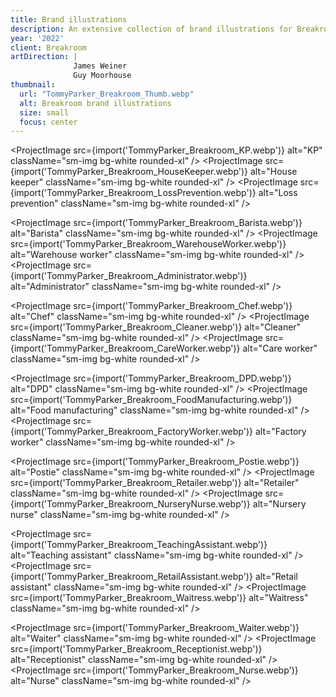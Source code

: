 ```yaml
---
title: Brand illustrations
description: An extensive collection of brand illustrations for Breakroom, a site where users can compare and rate employers based on wage, flexibility, benefits and support.
year: '2022'
client: Breakroom
artDirection: | 
              James Weiner
              Guy Moorhouse
thumbnail:
  url: "TommyParker_Breakroom_Thumb.webp"
  alt: Breakroom brand illustrations
  size: small
  focus: center
---
```



<ProjectImage
  src={import('TommyParker_Breakroom_KP.webp')}
  alt="KP"
  className="sm-img bg-white rounded-xl"
/>
<ProjectImage
  src={import('TommyParker_Breakroom_HouseKeeper.webp')}
  alt="House keeper"
  className="sm-img bg-white rounded-xl"
/>
<ProjectImage
  src={import('TommyParker_Breakroom_LossPrevention.webp')}
  alt="Loss prevention"
  className="sm-img bg-white rounded-xl"
/>

<ProjectImage
  src={import('TommyParker_Breakroom_Barista.webp')}
  alt="Barista"
  className="sm-img bg-white rounded-xl"
/>
<ProjectImage
  src={import('TommyParker_Breakroom_WarehouseWorker.webp')}
  alt="Warehouse worker"
  className="sm-img bg-white rounded-xl"
/>
<ProjectImage
  src={import('TommyParker_Breakroom_Administrator.webp')}
  alt="Administrator"
  className="sm-img bg-white rounded-xl"
/>

<ProjectImage
  src={import('TommyParker_Breakroom_Chef.webp')}
  alt="Chef"
  className="sm-img bg-white rounded-xl"
/>
<ProjectImage
  src={import('TommyParker_Breakroom_Cleaner.webp')}
  alt="Cleaner"
  className="sm-img bg-white rounded-xl"
/>
<ProjectImage
  src={import('TommyParker_Breakroom_CareWorker.webp')}
  alt="Care worker"
  className="sm-img bg-white rounded-xl"
/>

<ProjectImage
  src={import('TommyParker_Breakroom_DPD.webp')}
  alt="DPD"
  className="sm-img bg-white rounded-xl"
/>
<ProjectImage
  src={import('TommyParker_Breakroom_FoodManufacturing.webp')}
  alt="Food manufacturing"
  className="sm-img bg-white rounded-xl"
/>
<ProjectImage
  src={import('TommyParker_Breakroom_FactoryWorker.webp')}
  alt="Factory worker"
  className="sm-img bg-white rounded-xl"
/>

<ProjectImage
  src={import('TommyParker_Breakroom_Postie.webp')}
  alt="Postie"
  className="sm-img bg-white rounded-xl"
/>
<ProjectImage
  src={import('TommyParker_Breakroom_Retailer.webp')}
  alt="Retailer"
  className="sm-img bg-white rounded-xl"
/>
<ProjectImage
  src={import('TommyParker_Breakroom_NurseryNurse.webp')}
  alt="Nursery nurse"
  className="sm-img bg-white rounded-xl"
/>

<ProjectImage
  src={import('TommyParker_Breakroom_TeachingAssistant.webp')}
  alt="Teaching assistant"
  className="sm-img bg-white rounded-xl"
/>
<ProjectImage
  src={import('TommyParker_Breakroom_RetailAssistant.webp')}
  alt="Retail assistant"
  className="sm-img bg-white rounded-xl"
/>
<ProjectImage
  src={import('TommyParker_Breakroom_Waitress.webp')}
  alt="Waitress"
  className="sm-img bg-white rounded-xl"
/>

<ProjectImage
  src={import('TommyParker_Breakroom_Waiter.webp')}
  alt="Waiter"
  className="sm-img bg-white rounded-xl"
/>
<ProjectImage
  src={import('TommyParker_Breakroom_Receptionist.webp')}
  alt="Receptionist"
  className="sm-img bg-white rounded-xl"
/>
<ProjectImage
  src={import('TommyParker_Breakroom_Nurse.webp')}
  alt="Nurse"
  className="sm-img bg-white rounded-xl"
/>